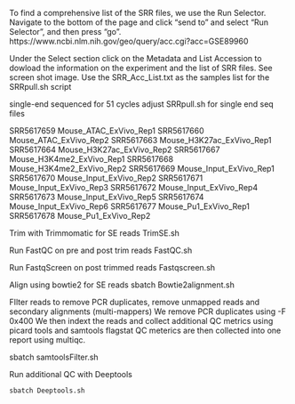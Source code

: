 To find a comprehensive list of the SRR files, we use the Run Selector.
Navigate to the bottom of the page and click “send to” and select “Run Selector”, and then press “go”.
https://www.ncbi.nlm.nih.gov/geo/query/acc.cgi?acc=GSE89960

Under the Select section click on the Metadata and List Accession to dowload the information on the experiment and the list of SRR files.
See screen shot image.
Use the SRR_Acc_List.txt as the samples list for the SRRpull.sh script

 single-end sequenced for 51 cycles 
 adjust SRRpull.sh for single end seq files

SRR5617659	Mouse_ATAC_ExVivo_Rep1
SRR5617660	Mouse_ATAC_ExVivo_Rep2
SRR5617663	Mouse_H3K27ac_ExVivo_Rep1
SRR5617664	Mouse_H3K27ac_ExVivo_Rep2
SRR5617667	Mouse_H3K4me2_ExVivo_Rep1
SRR5617668	Mouse_H3K4me2_ExVivo_Rep2
SRR5617669	Mouse_Input_ExVivo_Rep1
SRR5617670	Mouse_Input_ExVivo_Rep2
SRR5617671	Mouse_Input_ExVivo_Rep3
SRR5617672	Mouse_Input_ExVivo_Rep4
SRR5617673	Mouse_Input_ExVivo_Rep5
SRR5617674	Mouse_Input_ExVivo_Rep6
SRR5617677	Mouse_Pu1_ExVivo_Rep1
SRR5617678	Mouse_Pu1_ExVivo_Rep2


Trim with Trimmomatic for SE reads
    TrimSE.sh
    
Run FastQC on pre and post trim reads
    FastQC.sh
    
Run FastqScreen on post trimmed reads
    Fastqscreen.sh
    
Align using bowtie2 for SE reads
    sbatch Bowtie2alignment.sh
    
FIlter reads to remove PCR duplicates, remove unmapped reads and secondary alignments (multi-mappers)
We remove PCR duplicates using -F 0x400 
We then indext the reads and collect additional QC metrics using picard tools and samtools flagstat
QC meterics are then collected into one report using multiqc.

  sbatch samtoolsFilter.sh
  
  Run additional QC with Deeptools
  
    sbatch Deeptools.sh
    
 
